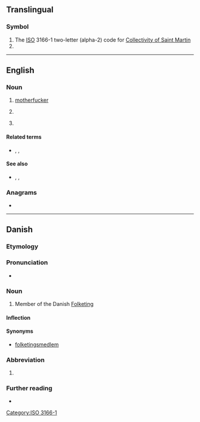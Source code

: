 {{also|mf|mF|.mf|M-F}}
==Translingual==

===Symbol===
{{head|mul|symbol}}

# The [[ISO]] 3166-1 two-letter (alpha-2) code for [[Collectivity of Saint Martin]]
# {{SI-unit-abb|mega|farad|[[electrical]] [[capacitance]]}}

[[Category:ISO 3166-1]]

----

==English==

===Noun===
{{en-noun}}

# {{lb|en|euphemistic|slang}} [[motherfucker]]
# {{lb|en|electronics}} {{initialism of|medium frequency|lang=en}}
# {{lb|en|medicine}} {{clipping of|myelofibrosis|lang=en}}

====Related terms====
* {{sense|electronics}} {{l|en|LF}}, {{l|en|HF}}, {{l|en|MW}}

====See also====
* {{sense|electronics}} {{l|en|RF}}, {{l|en|LW}}, {{l|en|SW}}

===Anagrams===
* {{anagrams|en|F&M|FM}}

----

==Danish==

===Etymology===
{{initialism of|medlem af Folketinget||member of the Danish Folketing|lang=da}}

===Pronunciation===
* {{IPA|/ɛmɛf/|[ˈɛmˈɛf]|[ɛmˈɛf]|lang=da}}

===Noun===
{{da-noun|stem=MF'|en|er}}

# {{lb|da|politics}} Member of the Danish [[w:Folketing|Folketing]]

====Inflection====
{{da-noun-infl|stem=MF'|en|er|4=MF's}}

====Synonyms====
* [[folketingsmedlem]]

===Abbreviation===
{{rfc-header|Abbreviation}}
{{head|da|abbreviation|head=MF ''or'' [[M/F]]}}

# {{abbreviation of|motorfærge|lang=da}}

===Further reading===
* {{pedialite|lang=da}}